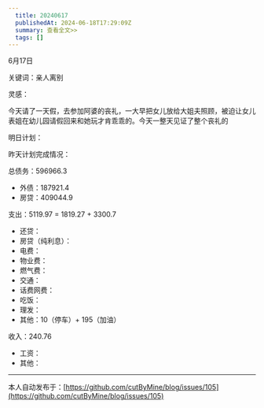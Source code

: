 ```yaml
---
  title: 20240617
  publishedAt: 2024-06-18T17:29:09Z
  summary: 查看全文>>
  tags: []
---
```


6月17日 

关键词：亲人离别

灵感：

今天请了一天假，去参加阿婆的丧礼，一大早把女儿放给大姐夫照顾，被迫让女儿表姐在幼儿园请假回来和她玩才肯乖乖的。今天一整天见证了整个丧礼的

明日计划：

昨天计划完成情况：

总债务：596966.3
- 外债：187921.4
- 房贷：409044.9

支出：5119.97 = 1819.27 + 3300.7
- 还贷：
- 房贷（纯利息）：
- 电费：
- 物业费：
- 燃气费：
- 交通：
- 话费网费：
- 吃饭：
- 理发：
- 其他：10（停车）+ 195（加油）

收入：240.76
- 工资：
- 其他：


---
本人自动发布于：[https://github.com/cutByMine/blog/issues/105](https://github.com/cutByMine/blog/issues/105)
